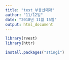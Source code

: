 ---
title: "test_부동산매매"
author: "11/12일"
date: "2018년 11월 15일"
output: html_document
---

```{r}
library(rvest)
library(httr)

install.packages("stingi")

```